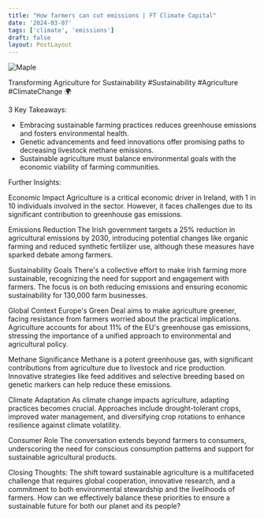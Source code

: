 ```yaml
---
title: "How farmers can cut emissions | FT Climate Capital"
date: '2024-03-07'
tags: ['climate', 'emissions']
draft: false
layout: PostLayout
---
```


<div className="flex justify-center">
<div className="my-1 w-full px-2 xl:my-1 xl:w-1/2 xl:px-2">
    <img src="https://img.youtube.com/vi/f51AdoZKTuk/0.jpg" alt="Maple" className="mx-auto h-58 w-auto" />
</div>
</div>

Transforming Agriculture for Sustainability #Sustainability #Agriculture #ClimateChange 🌍

3 Key Takeaways:
- Embracing sustainable farming practices reduces greenhouse emissions and fosters environmental health.
- Genetic advancements and feed innovations offer promising paths to decreasing livestock methane emissions.
- Sustainable agriculture must balance environmental goals with the economic viability of farming communities.

Further Insights:

Economic Impact
Agriculture is a critical economic driver in Ireland, with 1 in 10 individuals involved in the sector. However, it faces challenges due to its significant contribution to greenhouse gas emissions.

Emissions Reduction
The Irish government targets a 25% reduction in agricultural emissions by 2030, introducing potential changes like organic farming and reduced synthetic fertilizer use, although these measures have sparked debate among farmers.

Sustainability Goals
There's a collective effort to make Irish farming more sustainable, recognizing the need for support and engagement with farmers. The focus is on both reducing emissions and ensuring economic sustainability for 130,000 farm businesses.

Global Context
Europe's Green Deal aims to make agriculture greener, facing resistance from farmers worried about the practical implications. Agriculture accounts for about 11% of the EU's greenhouse gas emissions, stressing the importance of a unified approach to environmental and agricultural policy.

Methane Significance
Methane is a potent greenhouse gas, with significant contributions from agriculture due to livestock and rice production. Innovative strategies like feed additives and selective breeding based on genetic markers can help reduce these emissions.

Climate Adaptation
As climate change impacts agriculture, adapting practices becomes crucial. Approaches include drought-tolerant crops, improved water management, and diversifying crop rotations to enhance resilience against climate volatility.

Consumer Role
The conversation extends beyond farmers to consumers, underscoring the need for conscious consumption patterns and support for sustainable agricultural products.

Closing Thoughts:
The shift toward sustainable agriculture is a multifaceted challenge that requires global cooperation, innovative research, and a commitment to both environmental stewardship and the livelihoods of farmers. How can we effectively balance these priorities to ensure a sustainable future for both our planet and its people?

